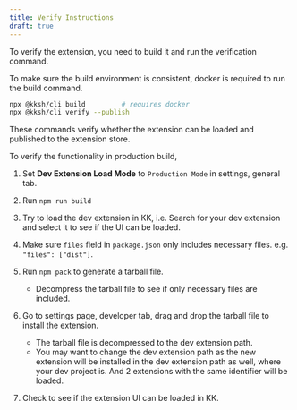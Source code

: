 ```yaml
---
title: Verify Instructions
draft: true
---
```


To verify the extension, you need to build it and run the verification command.

To make sure the build environment is consistent, docker is required to run the build command.

```bash
npx @kksh/cli build 		# requires docker
npx @kksh/cli verify --publish
```

These commands verify whether the extension can be loaded and published to the extension store.

To verify the functionality in production build,

1. Set **Dev Extension Load Mode** to `Production Mode` in settings, general tab.
2. Run `npm run build`
3. Try to load the dev extension in KK, i.e. Search for your dev extension and select it to see if the UI can be loaded.
4. Make sure `files` field in `package.json` only includes necessary files. e.g. `"files": ["dist"]`.
5. Run `npm pack` to generate a tarball file.

   - Decompress the tarball file to see if only necessary files are included.

6. Go to settings page, developer tab, drag and drop the tarball file to install the extension.
   - The tarball file is decompressed to the dev extension path.
   - You may want to change the dev extension path as the new extension will be installed in the dev extension path as well, where your dev project is. And 2 extensions with the same identifier will be loaded.
7. Check to see if the extension UI can be loaded in KK.


